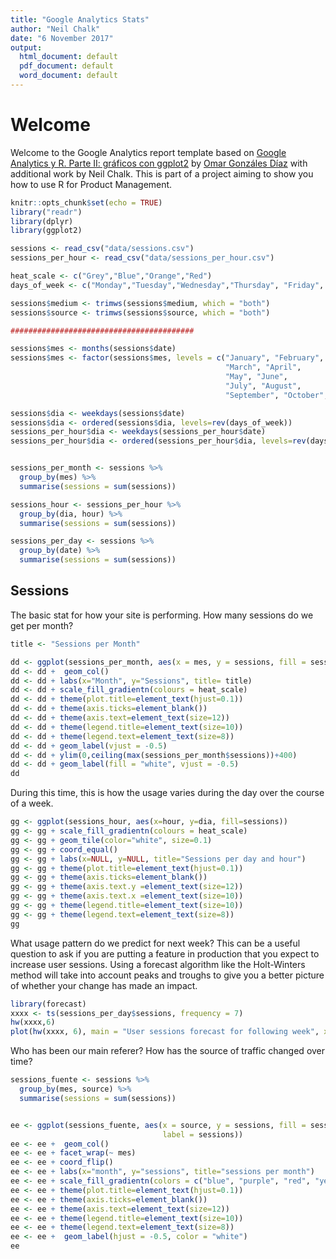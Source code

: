 ---
title: "Google Analytics Stats"
author: "Neil Chalk"
date: "6 November 2017"
output:
  html_document: default
  pdf_document: default
  word_document: default
---
# Welcome

Welcome to the Google Analytics report template based on [Google Analytics y R. Parte II: gráficos con ggplot2](http://omargonzalesdiaz.com/blog/googleanalytics-ggplot2.html) by [Omar Gonzáles Díaz](https://twitter.com/o_gonzales)  with additional work by Neil Chalk. This is part of a project aiming to show you how to use R for Product Management.

```{r setup, include=FALSE}
knitr::opts_chunk$set(echo = TRUE)
library("readr")
library(dplyr)
library(ggplot2)

sessions <- read_csv("data/sessions.csv")
sessions_per_hour <- read_csv("data/sessions_per_hour.csv")

heat_scale <- c("Grey","Blue","Orange","Red")
days_of_week <- c("Monday","Tuesday","Wednesday","Thursday", "Friday", "Saturday","Sunday")

sessions$medium <- trimws(sessions$medium, which = "both")
sessions$source <- trimws(sessions$source, which = "both")

#########################################

sessions$mes <- months(sessions$date)
sessions$mes <- factor(sessions$mes, levels = c("January", "February",
                                                "March", "April",
                                                "May", "June",
                                                "July", "August",
                                                "September", "October", "November", "December"), ordered = T)

sessions$dia <- weekdays(sessions$date)
sessions$dia <- ordered(sessions$dia, levels=rev(days_of_week)) 
sessions_per_hour$dia <- weekdays(sessions_per_hour$date)
sessions_per_hour$dia <- ordered(sessions_per_hour$dia, levels=rev(days_of_week)) 


sessions_per_month <- sessions %>%
  group_by(mes) %>%
  summarise(sessions = sum(sessions))

sessions_hour <- sessions_per_hour %>%
  group_by(dia, hour) %>%
  summarise(sessions = sum(sessions))

sessions_per_day <- sessions %>%
  group_by(date) %>%
  summarise(sessions = sum(sessions))
```

## Sessions 

The basic stat for how your site is performing. How many sessions do we get per month?

```{r fig.height=7, fig.width=15,echo=FALSE}

title <- "Sessions per Month" 

dd <- ggplot(sessions_per_month, aes(x = mes, y = sessions, fill = sessions, label = sessions)) 
dd <- dd +  geom_col()
dd <- dd + labs(x="Month", y="Sessions", title= title)
dd <- dd + scale_fill_gradientn(colours = heat_scale)
dd <- dd + theme(plot.title=element_text(hjust=0.1))
dd <- dd + theme(axis.ticks=element_blank())
dd <- dd + theme(axis.text=element_text(size=12))
dd <- dd + theme(legend.title=element_text(size=10))
dd <- dd + theme(legend.text=element_text(size=8))
dd <- dd + geom_label(vjust = -0.5)
dd <- dd + ylim(0,ceiling(max(sessions_per_month$sessions))+400)
dd <- dd + geom_label(fill = "white", vjust = -0.5)
dd
```


During this time, this is how the usage varies during the day over the course of a week.

```{r fig.height=5, fig.width=10,echo=FALSE}

gg <- ggplot(sessions_hour, aes(x=hour, y=dia, fill=sessions))
gg <- gg + scale_fill_gradientn(colours = heat_scale)
gg <- gg + geom_tile(color="white", size=0.1)
gg <- gg + coord_equal()
gg <- gg + labs(x=NULL, y=NULL, title="Sessions per day and hour")
gg <- gg + theme(plot.title=element_text(hjust=0.1))
gg <- gg + theme(axis.ticks=element_blank())
gg <- gg + theme(axis.text.y =element_text(size=12))
gg <- gg + theme(axis.text.x =element_text(size=10))
gg <- gg + theme(legend.title=element_text(size=10))
gg <- gg + theme(legend.text=element_text(size=8))
gg

```

What usage pattern do we predict for next week? This can be a useful question to ask if you are putting a feature in production that you expect to increase user sessions. Using a forecast algorithm like the Holt-Winters method will take into account peaks and troughs to give you a better picture of whether your change has made an impact.

```{r fig.height=5, fig.width=10,echo=FALSE}
library(forecast)
xxxx <- ts(sessions_per_day$sessions, frequency = 7)
hw(xxxx,6)
plot(hw(xxxx, 6), main = "User sessions forecast for following week", xlab ="Week number", ylab = "Sessions")


```

Who has been our main referer? How has the source of traffic changed over time?

```{r fig.height=10, fig.width=10,echo=FALSE}

sessions_fuente <- sessions %>%
  group_by(mes, source) %>%
  summarise(sessions = sum(sessions))


ee <- ggplot(sessions_fuente, aes(x = source, y = sessions, fill = sessions,
                                  label = sessions)) 
ee <- ee +  geom_col()
ee <- ee + facet_wrap(~ mes) 
ee <- ee + coord_flip()
ee <- ee + labs(x="month", y="sessions", title="sessions per month")
ee <- ee + scale_fill_gradientn(colors = c("blue", "purple", "red", "yellow"))
ee <- ee + theme(plot.title=element_text(hjust=0.1))
ee <- ee + theme(axis.ticks=element_blank())
ee <- ee + theme(axis.text=element_text(size=12))
ee <- ee + theme(legend.title=element_text(size=10))
ee <- ee + theme(legend.text=element_text(size=8))
ee <- ee +  geom_label(hjust = -0.5, color = "white")
ee

```
